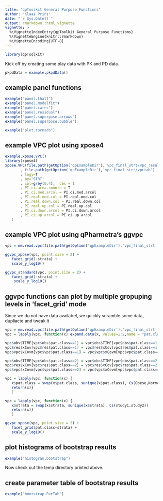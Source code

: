 ```yaml
---
title: "qpToolkit General Purpose Functions"
author: "Klaas Prins"
date: "`r Sys.Date()`"
output: rmarkdown::html_vignette
vignette: >
  %\VignetteIndexEntry{qpToolkit General Purpose Functions}
  %\VignetteEngine{knitr::rmarkdown}
  %\VignetteEncoding{UTF-8}
---
```



```r
library(qpToolkit)
```

Kick off by creating some play data with PK and PD data.

```r
pkpdData = example.pkpdData()
```

## example panel functions

```r
example("panel.thalf")
example("panel.modelfit")
example("panel.cwres")
example("panel.residual")
example("panel.superpose.arrows")
example("panel.superpose.bubble")
```

```r
example("plot.tornado")
```

## example VPC plot using xpose4

```r
example.xpose.VPC()
library(xpose4)
xpose.VPC(file.path(getOption('qpExampleDir'),'vpc_final_strt/vpc_results.csv')
       , file.path(getOption('qpExampleDir'),'vpc_final_strt/vpctab')
       , logy=T 
       , by='STRT'
       , col=grey(0.4),  cex = 1
       , PI.ci.area.smooth = T
       , PI.ci.med.arcol = PI.ci.med.arcol
       , PI.real.med.col = PI.real.med.col
       , PI.real.down.col = PI.real.down.col
       , PI.real.up.col = PI.real.up.col
       , PI.ci.down.arcol = PI.ci.down.arcol
       , PI.ci.up.arcol = PI.ci.up.arcol
   )
```

## example VPC plot using qPharmetra's ggvpc

```r
vpc = nm.read.vpc(file.path(getOption('qpExampleDir'),'vpc_final_strt'), PI.ci.area.smooth=T)

ggvpc_xpose(vpc, point.size = 2) +
   facet_grid(~strata) +
   scale_y_log10()

ggvpc_standard(vpc, point.size = 2) +
   facet_grid(~strata) +
    scale_y_log10()
```

## ggvpc functions can plot by multiple gropuping levels in 'facet_grid' mode

Since we do not have data availabel, we quickly scramble some data, dupliacte and tweak it
```r
vpc = nm.read.vpc(file.path(getOption('qpExampleDir'),'vpc_final_strt'), PI.ci.area.smooth=T)
vpc = lapply(vpc, function(x) expand.data(x, values=1:2,name = "pat.class"))

vpc$obs$TIME[vpc$obs$pat.class==1] = vpc$obs$TIME[vpc$obs$pat.class==1]/0.5
vpc$res$xCov[vpc$res$pat.class==1] = vpc$res$xCov[vpc$res$pat.class==1]/0.5
vpc$vpc$xCovm[vpc$vpc$pat.class==1] = vpc$vpc$xCovm[vpc$vpc$pat.class==1]/0.5

vpc$obs$TIME[vpc$obs$pat.class==2] = vpc$obs$TIME[vpc$obs$pat.class==2]/1.5
vpc$res$xCov[vpc$res$pat.class==2] = vpc$res$xCov[vpc$res$pat.class==2]/1.5
vpc$vpc$xCovm[vpc$vpc$pat.class==2] = vpc$vpc$xCovm[vpc$vpc$pat.class==2]/1.5

vpc = lapply(vpc, function(x) {
   x$pat.class = swap(x$pat.class, sunique(x$pat.class), Cs(Obese,Normal_BodyWeight))
   return(x)}
   )

vpc = lapply(vpc, function(x) {
   x$strata = swap(x$strata, sunique(x$strata), Cs(study1,study2))
   return(x)}
   )

ggvpc_xpose(vpc, point.size = 2) +
   facet_grid(pat.class~strata) +
   scale_y_log10()
```

## plot histograms of bootstrap results

```r
example("histogram.bootstrap")
```

Now check out the temp directory printed above.

## create parameter table of bootstrap results

```r
example("bootstrap.ParTab")
```




